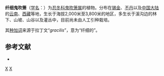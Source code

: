 {{Speciesbox
| taxon = Leycesteria gracilis
| authority = (Kurz) Airy Shaw, 1927
}}

'''纤细鬼吹箫'''（[[学名|学名]]：{{lang|la|''Leycesteria gracilis''}}）为[[忍冬科|忍冬科]][[鬼吹箫属|鬼吹箫属]]的植物。分布在[[锡金|锡金]]、[[不丹|不丹]]以及[[中国大陆|中国大陆]]的[[云南|云南]]、[[西藏|西藏]]等地，生长于海拔2,000米至3,800米的地区，多生长于溪沟边的林下、山坡、山谷以及灌丛中，目前尚未由人工引种栽培。

其[[种加词|种加词]]来源于拉丁文“''gracilis''”，意为“纤细的”。

== 参考文献 ==
<div class="references-small">
* {{cite web| url =http://www.bioinfo.cn/db05/KmzwSpecies.php?action=view&id=3467| title =纤细鬼吹箫| work =《中国高等植物数据库全库》| publisher =中国科学院微生物研究所| author =昆明植物研究所| accessdate =2009-02-25| deadurl =yes| archiveurl =https://web.archive.org/web/20160305014509/http://www.bioinfo.cn/db05/KmzwSpecies.php?action=view&id=3467| archivedate =2016-03-05}}
</div>
{{Taxonbar|from=Q15230635}}

[[Category:鬼吹箫属|X]]
[[Category:1927年描述的植物|X]]


{{植物小作品}}
